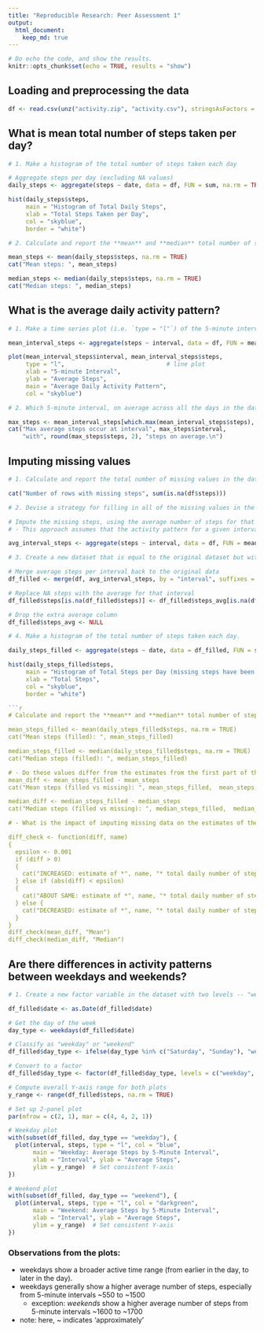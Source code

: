 ---
title: "Reproducible Research: Peer Assessment 1"
output: 
  html_document:
    keep_md: true
---

```{r set_globals, echo=FALSE, results="hide"}
# Do echo the code, and show the results.
knitr::opts_chunk$set(echo = TRUE, results = "show")
```

## Loading and preprocessing the data

```{r}
df <- read.csv(unz("activity.zip", "activity.csv"), stringsAsFactors = FALSE)
```

## What is mean total number of steps taken per day?

```{r}
# 1. Make a histogram of the total number of steps taken each day

# Aggregate steps per day (excluding NA values)
daily_steps <- aggregate(steps ~ date, data = df, FUN = sum, na.rm = TRUE)

hist(daily_steps$steps,
     main = "Histogram of Total Daily Steps",
     xlab = "Total Steps Taken per Day",
     col = "skyblue",
     border = "white")
```

```{r}
# 2. Calculate and report the **mean** and **median** total number of steps taken per day

mean_steps <- mean(daily_steps$steps, na.rm = TRUE)
cat("Mean steps: ", mean_steps)

median_steps <- median(daily_steps$steps, na.rm = TRUE)
cat("Median steps: ", median_steps)
```

## What is the average daily activity pattern?

```{r}
# 1. Make a time series plot (i.e. `type = "l"`) of the 5-minute interval (x-axis) and the average number of steps taken, averaged across all days (y-axis)

mean_interval_steps <- aggregate(steps ~ interval, data = df, FUN = mean, na.rm = TRUE)

plot(mean_interval_steps$interval, mean_interval_steps$steps,
     type = "l",                             # line plot
     xlab = "5-minute Interval",
     ylab = "Average Steps",
     main = "Average Daily Activity Pattern",
     col = "skyblue")
```

```{r}
# 2. Which 5-minute interval, on average across all the days in the dataset, contains the maximum number of steps?

max_steps <- mean_interval_steps[which.max(mean_interval_steps$steps), ]
cat("Max average steps occur at interval", max_steps$interval,
    "with", round(max_steps$steps, 2), "steps on average.\n")
```

## Imputing missing values

```{r}
# 1. Calculate and report the total number of missing values in the dataset (i.e. the total number of rows with `NA`s)

cat("Number of rows with missing steps", sum(is.na(df$steps)))
```

```{r}
# 2. Devise a strategy for filling in all of the missing values in the dataset. The strategy does not need to be sophisticated. For example, you could use the mean/median for that day, or the mean for that 5-minute interval, etc.

# Impute the missing steps, using the average number of steps for that 5-minute interval across all days.
# - This approach assumes that the activity pattern for a given interval is relatively consistent day to day.

avg_interval_steps <- aggregate(steps ~ interval, data = df, FUN = mean, na.rm = TRUE)
```


```{r}
# 3. Create a new dataset that is equal to the original dataset but with the missing data filled in.

# Merge average steps per interval back to the original data
df_filled <- merge(df, avg_interval_steps, by = "interval", suffixes = c("", "_avg"))

# Replace NA steps with the average for that interval
df_filled$steps[is.na(df_filled$steps)] <- df_filled$steps_avg[is.na(df_filled$steps)]

# Drop the extra average column
df_filled$steps_avg <- NULL
```

```{r}
# 4. Make a histogram of the total number of steps taken each day.

daily_steps_filled <- aggregate(steps ~ date, data = df_filled, FUN = sum, na.rm = TRUE)

hist(daily_steps_filled$steps,
     main = "Histogram of Total Steps per Day (missing steps have been filled)",
     xlab = "Total Steps",
     col = "skyblue",
     border = "white")

```{r}
# Calculate and report the **mean** and **median** total number of steps taken per day.

mean_steps_filled <- mean(daily_steps_filled$steps, na.rm = TRUE)
cat("Mean steps (filled): ", mean_steps_filled)

median_steps_filled <- median(daily_steps_filled$steps, na.rm = TRUE)
cat("Median steps (filled): ", median_steps_filled)

# - Do these values differ from the estimates from the first part of the assignment?
mean_diff <- mean_steps_filled - mean_steps
cat("Mean steps (filled vs missing): ", mean_steps_filled,  mean_steps, " difference:", mean_diff)

median_diff <- median_steps_filled - median_steps
cat("Median steps (filled vs missing): ", median_steps_filled,  median_steps, " difference:", median_diff)

# - What is the impact of imputing missing data on the estimates of the total daily number of steps?

diff_check <- function(diff, name)
{
  epsilon <- 0.001
  if (diff > 0)
  {
    cat("INCREASED: estimate of *", name, "* total daily number of steps.")
  } else if (abs(diff) < epsilon)
  {
    cat("ABOUT SAME: estimate of *", name, "* total daily number of steps.")
  } else {
    cat("DECREASED: estimate of *", name, "* total daily number of steps.")
  }
}
diff_check(mean_diff, "Mean")
diff_check(median_diff, "Median")
```

## Are there differences in activity patterns between weekdays and weekends?

```{r}
# 1. Create a new factor variable in the dataset with two levels -- "weekday" and "weekend" indicating whether a given date is a weekday or weekend day.

df_filled$date <- as.Date(df_filled$date)

# Get the day of the week
day_type <- weekdays(df_filled$date)

# Classify as "weekday" or "weekend"
df_filled$day_type <- ifelse(day_type %in% c("Saturday", "Sunday"), "weekend", "weekday")

# Convert to a factor
df_filled$day_type <- factor(df_filled$day_type, levels = c("weekday", "weekend"))
```

```{r}
# Compute overall Y-axis range for both plots
y_range <- range(df_filled$steps, na.rm = TRUE)

# Set up 2-panel plot
par(mfrow = c(2, 1), mar = c(4, 4, 2, 1))

# Weekday plot
with(subset(df_filled, day_type == "weekday"), {
  plot(interval, steps, type = "l", col = "blue",
       main = "Weekday: Average Steps by 5-Minute Interval",
       xlab = "Interval", ylab = "Average Steps",
       ylim = y_range)  # Set consistent Y-axis
})

# Weekend plot
with(subset(df_filled, day_type == "weekend"), {
  plot(interval, steps, type = "l", col = "darkgreen",
       main = "Weekend: Average Steps by 5-Minute Interval",
       xlab = "Interval", ylab = "Average Steps",
       ylim = y_range)  # Set consistent Y-axis
})
```

### Observations from the plots:
- weekdays show a broader active time range (from earlier in the day, to later in the day).
- weekdays generally show a higher average number of steps, especially from 5-minute intervals ~550 to ~1500
  - exception: *weekends* show a higher average number of steps from 5-minute intervals ~1600 to ~1700
- note: here, ~ indicates 'approximately'
